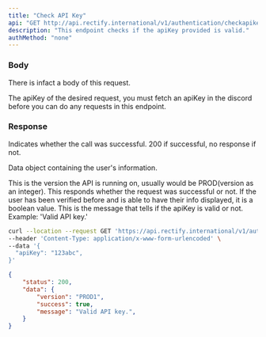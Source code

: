 ```yaml
---
title: "Check API Key"
api: "GET http://api.rectify.international/v1/authentication/checkapikey"
description: "This endpoint checks if the apiKey provided is valid."
authMethod: "none"
---
```


### Body

There is infact a body of this request.

<ParamField body="apiKey" type="string" default="123abc" required>
  The apiKey of the desired request, you must fetch an apiKey in the discord before you can do any requests in this endpoint.
</ParamField>

### Response

<ResponseField name="status" type="number">
  Indicates whether the call was successful. 200 if successful, no response if not.
</ResponseField>

<ResponseField name="data" type="object">

Data object containing the user's information.
</ResponseField>

<Expandable title="Response Info">

<ResponseField name="version" type="string">
  This is the version the API is running on, usually would be PROD(version as an integer).
</ResponseField>

<ResponseField name="success" type="boolean">
  This responds whether the request was successful or not. If the user has been verified before and is able to have their info displayed, it is a boolean value.
</ResponseField>

<ResponseField name="message" type="string">
  This is the message that tells if the apiKey is valid or not. Example: 'Valid API key.'
</ResponseField>

</Expandable>
<RequestExample>

```bash Example Request
curl --location --request GET 'https://api.rectify.international/v1/authentication/checkapikey' \
--header 'Content-Type: application/x-www-form-urlencoded' \
--data '{
  "apiKey": "123abc",
}'
```

</RequestExample>

<ResponseExample>

```json Response
{
    "status": 200,
    "data": {
        "version": "PROD1",
        "success": true,
        "message": "Valid API key.",
    }
}
```
</ResponseExample>
